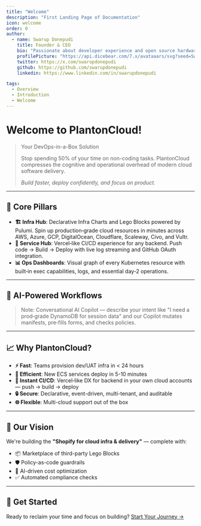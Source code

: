 ```yaml
---
title: "Welcome"
description: "First Landing Page of Documentation"
icon: welcome
order: 0
author:
  - name: Swarup Donepudi
    title: Founder & CEO
    bio: "Passionate about developer experience and open source hardware. Building tools that make developers smile."
    profilePicture: "https://api.dicebear.com/7.x/avataaars/svg?seed=SwarupDonepudi"
    twitter: https://x.com/swarupdonepudi
    github: https://github.com/swarupdonepudi
    linkedin: https://www.linkedin.com/in/swarupdonepudi

tags:
  - Overview
  - Introduction
  - Welcome
---
```


# Welcome to PlantonCloud!

> Your DevOps-in-a-Box Solution
>
> Stop spending 50% of your time on non-coding tasks. PlantonCloud compresses the cognitive and operational overhead of modern cloud software delivery.
>
> _Build faster, deploy confidently, and focus on product._

---

## 🚀 Core Pillars

- **🏗️ Infra Hub**: Declarative Infra Charts and Lego Blocks powered by Pulumi. Spin up production‑grade cloud resources in minutes across AWS, Azure, GCP, DigitalOcean, Cloudflare, Scaleway, Civo, and Vultr.
- **🚢 Service Hub**: Vercel‑like CI/CD experience for any backend. Push code → Build → Deploy with live log streaming and GitHub OAuth integration.
- **📊 Ops Dashboards**: Visual graph of every Kubernetes resource with built‑in exec capabilities, logs, and essential day‑2 operations.

---

## 🤖 AI-Powered Workflows

> Note: Conversational AI Copilot — describe your intent like "I need a prod‑grade DynamoDB for session data" and our Copilot mutates manifests, pre‑fills forms, and checks policies.

---

## 📈 Why PlantonCloud?

- **⚡ Fast**: Teams provision dev/UAT infra in < 24 hours
- **🎯 Efficient**: New ECS services deploy in 5-10 minutes
- **🚀 Instant CI/CD**: Vercel‑like DX for backend in your own cloud accounts — push → build → deploy
- **🔒 Secure**: Declarative, event-driven, multi-tenant, and auditable
- **🌐 Flexible**: Multi-cloud support out of the box

---

## 🎯 Our Vision

We're building the **"Shopify for cloud infra & delivery"** — complete with:
- 📦 Marketplace of third-party Lego Blocks
- 🛡️ Policy-as-code guardrails
- 🤖 AI-driven cost optimization
- ✅ Automated compliance checks

---

## 🚀 Get Started

Ready to reclaim your time and focus on building? [Start Your Journey →](/docs/getting-started)